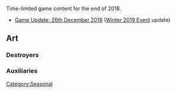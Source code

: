Time-limited game content for the end of 2018.
*[[Thread:693662|Game Update: 26th December 2018]] ([[Winter 2019 Event]] update)<!--: new CG and voice lines-->
==Art==
{{SeasonalTOC|art=x|Akebono|Kazagumo|Akigumo|Asagumo|Yamagumo|Tsushima}}
===Destroyers===
{{SeasonalGallery|Akebono/End of Year 2015|Kazagumo/Booth Girl|Asagumo/Fall Uniform 2018|Yamagumo/Fall Uniform 2018}}
===={{New}}====
{{SeasonalGallery|Akigumo/Super Duper Crunch Time}}
===Auxiliaries===
{{SeasonalGallery|Tsushima/End of Year}}
<!--
===Twitter Avatars and Illustrations===
<gallery spacing="small" bordercolor="transparent" captionalign="center" hideaddbutton="true">
</gallery>
-->
[[Category:Seasonal]]